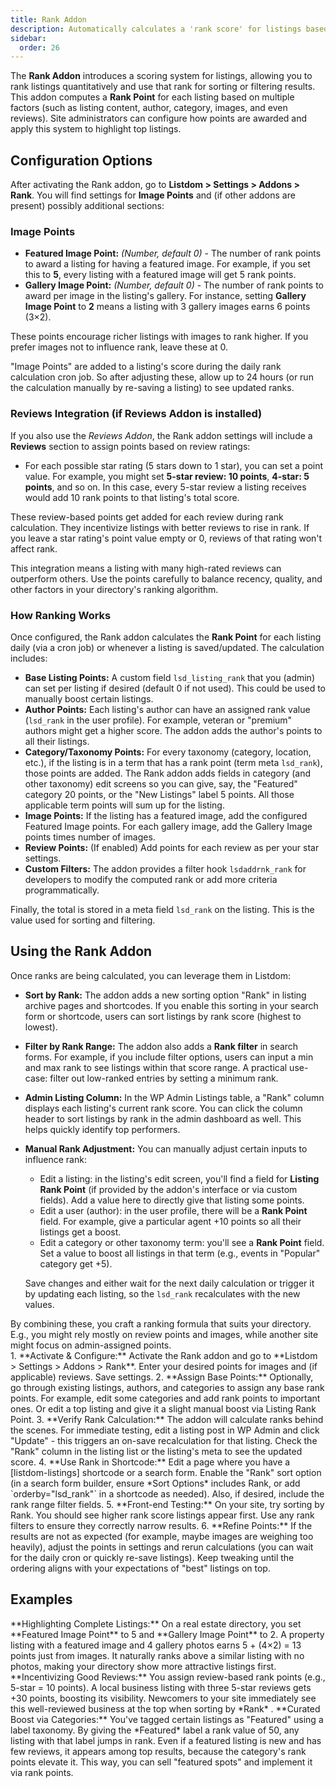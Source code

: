 ```yaml
---
title: Rank Addon
description: Automatically calculates a 'rank score' for listings based on various factors, enabling sorting and filtering of listings by rank.
sidebar:
  order: 26
---
```



The **Rank Addon** introduces a scoring system for listings, allowing you to rank listings quantitatively and use that rank for sorting or filtering results. This addon computes a **Rank Point** for each listing based on multiple factors (such as listing content, author, category, images, and even reviews). Site administrators can configure how points are awarded and apply this system to highlight top listings.

## Configuration Options

After activating the Rank addon, go to **Listdom > Settings > Addons > Rank**. You will find settings for **Image Points** and (if other addons are present) possibly additional sections:

### Image Points

- **Featured Image Point:** *(Number, default 0)* - The number of rank points to award a listing for having a featured image. For example, if you set this to **5**, every listing with a featured image will get 5 rank points.
- **Gallery Image Point:** *(Number, default 0)* - The number of rank points to award per image in the listing's gallery. For instance, setting **Gallery Image Point** to **2** means a listing with 3 gallery images earns 6 points (3×2).

These points encourage richer listings with images to rank higher. If you prefer images not to influence rank, leave these at 0.

<Aside type="note">
"Image Points" are added to a listing's score during the daily rank calculation cron job. So after adjusting these, allow up to 24 hours (or run the calculation manually by re-saving a listing) to see updated ranks.
</Aside>

### Reviews Integration (if Reviews Addon is installed)

If you also use the *Reviews Addon*, the Rank addon settings will include a **Reviews** section to assign points based on review ratings:

- For each possible star rating (5 stars down to 1 star), you can set a point value. For example, you might set **5-star review: 10 points**, **4-star: 5 points**, and so on. In this case, every 5-star review a listing receives would add 10 rank points to that listing's total score.
  
These review-based points get added for each review during rank calculation. They incentivize listings with better reviews to rise in rank. If you leave a star rating's point value empty or 0, reviews of that rating won't affect rank.

<Aside type="tip">
This integration means a listing with many high-rated reviews can outperform others. Use the points carefully to balance recency, quality, and other factors in your directory's ranking algorithm.
</Aside>

### How Ranking Works

Once configured, the Rank addon calculates the **Rank Point** for each listing daily (via a cron job) or whenever a listing is saved/updated. The calculation includes:

- **Base Listing Points:** A custom field `lsd_listing_rank` that you (admin) can set per listing if desired (default 0 if not used). This could be used to manually boost certain listings.
- **Author Points:** Each listing's author can have an assigned rank value (`lsd_rank` in the user profile). For example, veteran or "premium" authors might get a higher score. The addon adds the author's points to all their listings.
- **Category/Taxonomy Points:** For every taxonomy (category, location, etc.), if the listing is in a term that has a rank point (term meta `lsd_rank`), those points are added. The Rank addon adds fields in category (and other taxonomy) edit screens so you can give, say, the "Featured" category 20 points, or the "New Listings" label 5 points. All those applicable term points will sum up for the listing.
- **Image Points:** If the listing has a featured image, add the configured Featured Image points. For each gallery image, add the Gallery Image points times number of images.
- **Review Points:** (If enabled) Add points for each review as per your star settings.
- **Custom Filters:** The addon provides a filter hook `lsdaddrnk_rank` for developers to modify the computed rank or add more criteria programmatically. 

Finally, the total is stored in a meta field `lsd_rank` on the listing. This is the value used for sorting and filtering.

## Using the Rank Addon

Once ranks are being calculated, you can leverage them in Listdom:

- **Sort by Rank:** The addon adds a new sorting option "Rank" in listing archive pages and shortcodes. If you enable this sorting in your search form or shortcode, users can sort listings by rank score (highest to lowest).
- **Filter by Rank Range:** The addon also adds a **Rank filter** in search forms. For example, if you include filter options, users can input a min and max rank to see listings within that score range. A practical use-case: filter out low-ranked entries by setting a minimum rank.
- **Admin Listing Column:** In the WP Admin Listings table, a "Rank" column displays each listing's current rank score. You can click the column header to sort listings by rank in the admin dashboard as well. This helps quickly identify top performers.
- **Manual Rank Adjustment:** You can manually adjust certain inputs to influence rank:
  - Edit a listing: in the listing's edit screen, you'll find a field for **Listing Rank Point** (if provided by the addon's interface or via custom fields). Add a value here to directly give that listing some points.
  - Edit a user (author): in the user profile, there will be a **Rank Point** field. For example, give a particular agent +10 points so all their listings get a boost.
  - Edit a category or other taxonomy term: you'll see a **Rank Point** field. Set a value to boost all listings in that term (e.g., events in "Popular" category get +5).
  
  Save changes and either wait for the next daily calculation or trigger it by updating each listing, so the `lsd_rank` recalculates with the new values.

<Aside type="note">
By combining these, you craft a ranking formula that suits your directory. E.g., you might rely mostly on review points and images, while another site might focus on admin-assigned points.
</Aside>

<Steps>
1. **Activate & Configure:** Activate the Rank addon and go to **Listdom > Settings > Addons > Rank**. Enter your desired points for images and (if applicable) reviews. Save settings.
2. **Assign Base Points:** Optionally, go through existing listings, authors, and categories to assign any base rank points. For example, edit some categories and add rank points to important ones. Or edit a top listing and give it a slight manual boost via Listing Rank Point.
3. **Verify Rank Calculation:** The addon will calculate ranks behind the scenes. For immediate testing, edit a listing post in WP Admin and click "Update" - this triggers an on-save recalculation for that listing. Check the "Rank" column in the listing list or the listing's meta to see the updated score.
4. **Use Rank in Shortcode:** Edit a page where you have a [listdom-listings] shortcode or a search form. Enable the "Rank" sort option (in a search form builder, ensure *Sort Options* includes Rank, or add `orderby="lsd_rank"` in a shortcode as needed). Also, if desired, include the rank range filter fields.
5. **Front-end Testing:** On your site, try sorting by Rank. You should see higher rank score listings appear first. Use any rank filters to ensure they correctly narrow results.
6. **Refine Points:** If the results are not as expected (for example, maybe images are weighing too heavily), adjust the points in settings and rerun calculations (you can wait for the daily cron or quickly re-save listings). Keep tweaking until the ordering aligns with your expectations of "best" listings on top.
</Steps>

## Examples

<CardGrid>
  <Card>
    **Highlighting Complete Listings:** On a real estate directory, you set **Featured Image Point** to 5 and **Gallery Image Point** to 2. A property listing with a featured image and 4 gallery photos earns 5 + (4×2) = 13 points just from images. It naturally ranks above a similar listing with no photos, making your directory show more attractive listings first.
  </Card>
  <Card>
    **Incentivizing Good Reviews:** You assign review-based rank points (e.g., 5-star = 10 points). A local business listing with three 5-star reviews gets +30 points, boosting its visibility. Newcomers to your site immediately see this well-reviewed business at the top when sorting by *Rank* <Badge text="Top Rated" />.
  </Card>
  <Card>
    **Curated Boost via Categories:** You've tagged certain listings as "Featured" using a label taxonomy. By giving the *Featured* label a rank value of 50, any listing with that label jumps in rank. Even if a featured listing is new and has few reviews, it appears among top results, because the category's rank points elevate it. This way, you can sell "featured spots" and implement it via rank points.
  </Card>
</CardGrid>
